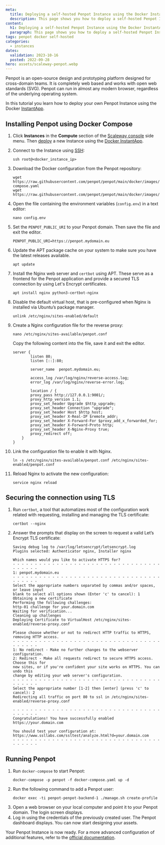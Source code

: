 ```yaml
---
meta:
  title: Deploying a self-hosted Penpot Instance using the Docker InstantApp
  description: This page shows you how to deploy a self-hosted Penpot Instance using the Docker InstantApp
content:
  h1: Deploying a self-hosted Penpot Instance using the Docker InstantApp
  paragraph: This page shows you how to deploy a self-hosted Penpot Instance using the Docker InstantApp
tags: penpot docker self-hosted
categories:
  - instances
dates:
  validation: 2023-10-16
  posted: 2022-09-28
hero: assets/scaleway-penpot.webp
---
```


Penpot is an open-source design and prototyping platform designed for cross-domain teams. It is completely web based and works with open web standards (SVG). Penpot can run in almost any modern browser, regardless of the underlying operating system.

In this tutorial you learn how to deploy your own Penpot Instance using the Docker [InstantApp](/tutorials/docker-instantapp/).

<Macro id="requirements" />
 
## Installing Penpot using Docker Compose 

1. Click **Instances** in the **Compute** section of the [Scaleway console](https://console.scaleway.com/organization) side menu. Then [deploy](/compute/instances/how-to/create-an-instance/) a new Instance using the [Docker InstantApp](https://console.scaleway.com/instance/servers/create?area=fr-par-1&imageKey=c1b530d8-0ca0-45c4-80db-ba06608287b2&offerName=PLAY2-MICRO).

2. Connect to the Instance using [SSH](/compute/instances/how-to/connect-to-instance/): 
    ```
    ssh root@<docker_instance_ip>
    ```

3. Download the Docker configuration from the Penpot repository:

    ```
    wget https://raw.githubusercontent.com/penpot/penpot/main/docker/images/docker-compose.yaml
    wget https://raw.githubusercontent.com/penpot/penpot/main/docker/images/config.env
    ```

4. Open the file containing the environment variables (`config.env`) in a text editor:
    ```
    nano config.env
    ```

5. Set the `PENPOT_PUBLIC_URI` to your Penpot domain. Then save the file and exit the editor.
    ```
    PENPOT_PUBLIC_URI=https://penpot.mydomain.eu
    ```
6. Update the APT package cache on your system to make sure you have the latest releases available.
    ```
    apt update
    ```

7. Install the Nginx web server and `certbot` using APT. These serve as a frontend for the Penpot application and provide a secured TLS connection by using Let's Encrypt certificates.
    ```
    apt install nginx python3-certbot-nginx
    ```

8. Disable the default virtual host, that is pre-configured when Nginx is installed via Ubuntu’s package manager.
    ```
    unlink /etc/nginx/sites-enabled/default
    ```

9. Create a Nginx configuration file for the reverse proxy:
    ```
    nano /etc/nginx/sites-available/penpot.conf
    ```

    Copy the following content into the file, save it and exit the editor.
    ```
    server {
            listen 80;
            listen [::]:80;

            server_name  penpot.mydomain.eu;

            access_log /var/log/nginx/reverse-access.log;
            error_log /var/log/nginx/reverse-error.log;

            location / {
            proxy_pass http://127.0.0.1:9001/;
            proxy_http_version 1.1;
            proxy_set_header Upgrade $http_upgrade;
            proxy_set_header Connection "upgrade";
            proxy_set_header Host $http_host;
            proxy_set_header X-Real-IP $remote_addr;
            proxy_set_header X-Forward-For $proxy_add_x_forwarded_for;
            proxy_set_header X-Forward-Proto http;
            proxy_set_header X-Nginx-Proxy true;
            proxy_redirect off;
        }
    }
    ```
10. Link the configuration file to enable it with Nginx.
    ```
    ln -s /etc/nginx/sites-available/penpot.conf /etc/nginx/sites-enabled/penpot.conf
    ```
11. Reload Nginx to activate the new configuration:
    ```
    service nginx reload
    ```

## Securing the connection using TLS

1. Run `certbot`, a tool that automatizes most of the configuration work related with requesting, installing and managing the TLS certificate:
    ```
    certbot --nginx
    ```
2. Answer the prompts that display on the screen to request a valid Let’s Encrypt TLS certificate:
    ```
    Saving debug log to /var/log/letsencrypt/letsencrypt.log
    Plugins selected: Authenticator nginx, Installer nginx

    Which names would you like to activate HTTPS for?
    - - - - - - - - - - - - - - - - - - - - - - - - - - - - - - - - - - - - - - - -
    1: penpot.mydomain.eu
    - - - - - - - - - - - - - - - - - - - - - - - - - - - - - - - - - - - - - - - -
    Select the appropriate numbers separated by commas and/or spaces, or leave input
    blank to select all options shown (Enter 'c' to cancel): 1
    Obtaining a new certificate
    Performing the following challenges:
    http-01 challenge for your.domain.com
    Waiting for verification...
    Cleaning up challenges
    Deploying Certificate to VirtualHost /etc/nginx/sites-enabled/reverse-proxy.conf

    Please choose whether or not to redirect HTTP traffic to HTTPS, removing HTTP access.
    - - - - - - - - - - - - - - - - - - - - - - - - - - - - - - - - - - - - - - - -
    1: No redirect - Make no further changes to the webserver configuration.
    2: Redirect - Make all requests redirect to secure HTTPS access. Choose this for
    new sites, or if you're confident your site works on HTTPS. You can undo this
    change by editing your web server's configuration.
    - - - - - - - - - - - - - - - - - - - - - - - - - - - - - - - - - - - - - - - -
    Select the appropriate number [1-2] then [enter] (press 'c' to cancel): 2
    Redirecting all traffic on port 80 to ssl in /etc/nginx/sites-enabled/reverse-proxy.conf

    - - - - - - - - - - - - - - - - - - - - - - - - - - - - - - - - - - - - - - - -
    Congratulations! You have successfully enabled https://your.domain.com

    You should test your configuration at:
    https://www.ssllabs.com/ssltest/analyze.html?d=your.domain.com
    - - - - - - - - - - - - - - - - - - - - - - - - - - - - - - - - - - - - - - - -
    ```

## Running Penpot 

1. Run `docker-compose` to start Penpot:
    ```
    docker-compose -p penpot -f docker-compose.yaml up -d
    ```
2. Run the following command to add a Penpot user:
    ```
    docker exec -ti penpot-penpot-backend-1 ./manage.sh create-profile
    ```
3. Open a web browser on your local computer and point it to your Penpot domain. The login screen displays.
    <Lightbox src="scaleway-penpot-login.webp" alt="" />
4. Log in using the credentials of the previously created user. The Penpot dashboard displays. You can now start designing your assets. 
    <Lightbox src="scaleway-penpot-dashboard.webp" alt="" />

Your Penpot Instance is now ready. For a more advanced configuration of additional features, refer to the [official documentation](https://help.penpot.app/technical-guide/configuration/). 